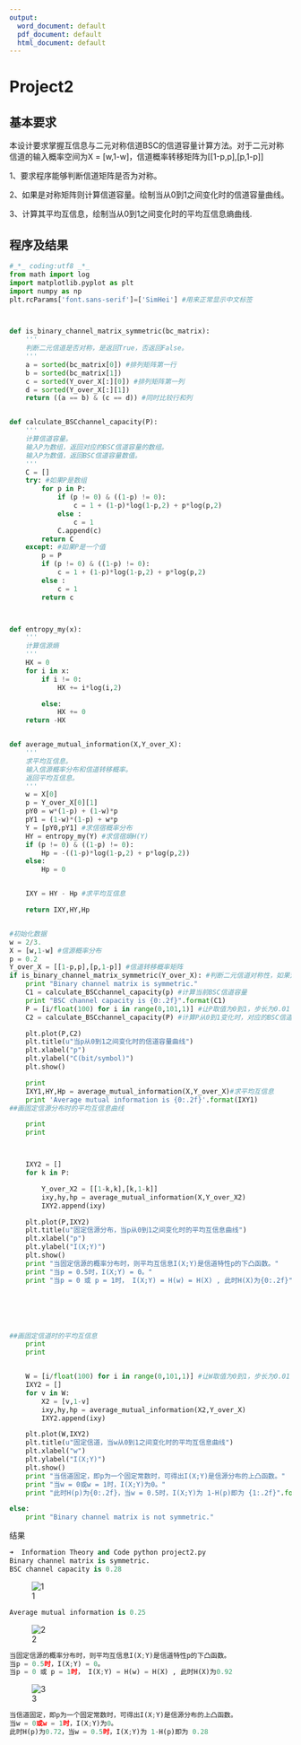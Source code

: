 ```yaml
---
output:
  word_document: default
  pdf_document: default
  html_document: default
---
```

# Project2

## 基本要求

本设计要求掌握互信息与二元对称信道BSC的信道容量计算方法。对于二元对称信道的输入概率空间为X = [w,1-w]，信道概率转移矩阵为[[1-p,p],[p,1-p]]

1、要求程序能够判断信道矩阵是否为对称。

2、如果是对称矩阵则计算信道容量。绘制当从0到1之间变化时的信道容量曲线。

3、计算其平均互信息，绘制当从0到1之间变化时的平均互信息熵曲线.

## 程序及结果

```python
#_*_ coding:utf8 _*_
from math import log
import matplotlib.pyplot as plt
import numpy as np
plt.rcParams['font.sans-serif']=['SimHei'] #用来正常显示中文标签



def is_binary_channel_matrix_symmetric(bc_matrix):
    '''
    判断二元信道是否对称，是返回True，否返回False。
    '''
    a = sorted(bc_matrix[0]) #排列矩阵第一行
    b = sorted(bc_matrix[1])
    c = sorted(Y_over_X[:][0]) #排列矩阵第一列
    d = sorted(Y_over_X[:][1])
    return ((a == b) & (c == d)) #同时比较行和列


def calculate_BSCchannel_capacity(P):
    '''
    计算信道容量。
    输入P为数组，返回对应的BSC信道容量的数组。
    输入P为数值，返回BSC信道容量数值。
    '''
    C = []
    try: #如果P是数组
        for p in P:
            if (p != 0) & ((1-p) != 0):
                c = 1 + (1-p)*log(1-p,2) + p*log(p,2)
            else :
                c = 1
            C.append(c)
        return C
    except: #如果P是一个值
        p = P
        if (p != 0) & ((1-p) != 0):
            c = 1 + (1-p)*log(1-p,2) + p*log(p,2)
        else :
            c = 1
        return c



def entropy_my(x):
    '''
    计算信源熵
    '''
    HX = 0
    for i in x:
        if i != 0:
            HX += i*log(i,2)

        else:
            HX += 0
    return -HX


def average_mutual_information(X,Y_over_X):
    '''
    求平均互信息。
    输入信源概率分布和信道转移概率。
    返回平均互信息。
    '''
    w = X[0]
    p = Y_over_X[0][1]
    pY0 = w*(1-p) + (1-w)*p
    pY1 = (1-w)*(1-p) + w*p
    Y = [pY0,pY1] #求信宿概率分布
    HY = entropy_my(Y) #求信宿熵H(Y)
    if (p != 0) & ((1-p) != 0):
        Hp = -((1-p)*log(1-p,2) + p*log(p,2))
    else:
        Hp = 0


    IXY = HY - Hp #求平均互信息

    return IXY,HY,Hp


#初始化数据
w = 2/3.
X = [w,1-w] #信源概率分布
p = 0.2
Y_over_X = [[1-p,p],[p,1-p]] #信道转移概率矩阵
if is_binary_channel_matrix_symmetric(Y_over_X): #判断二元信道对称性，如果对称，则继续计算
    print "Binary channel matrix is symmetric."
    C1 = calculate_BSCchannel_capacity(p) #计算当前BSC信道容量
    print "BSC channel capacity is {0:.2f}".format(C1)
    P = [i/float(100) for i in range(0,101,1)] #让P取值为0到1，步长为0.01
    C2 = calculate_BSCchannel_capacity(P) #计算P从0到1变化时，对应的BSC信道容量

    plt.plot(P,C2)
    plt.title(u"当p从0到1之间变化时的信道容量曲线")
    plt.xlabel("p")
    plt.ylabel("C(bit/symbol)")
    plt.show()

    print
    IXY1,HY,Hp = average_mutual_information(X,Y_over_X)#求平均互信息
    print 'Average mutual information is {0:.2f}'.format(IXY1)
##画固定信源分布时的平均互信息曲线

    print
    print



    IXY2 = []
    for k in P:

        Y_over_X2 = [[1-k,k],[k,1-k]]
        ixy,hy,hp = average_mutual_information(X,Y_over_X2)
        IXY2.append(ixy)

    plt.plot(P,IXY2)
    plt.title(u"固定信源分布，当p从0到1之间变化时的平均互信息曲线")
    plt.xlabel("p")
    plt.ylabel("I(X;Y)")
    plt.show()
    print "当固定信源的概率分布时，则平均互信息I(X;Y)是信道特性p的下凸函数。"
    print "当p = 0.5时，I(X;Y) = 0。"
    print "当p = 0 或 p = 1时， I(X;Y) = H(w) = H(X) , 此时H(X)为{0:.2f}".format(entropy_my(X))






##画固定信道时的平均互信息
    print
    print


    W = [i/float(100) for i in range(0,101,1)] #让W取值为0到1，步长为0.01
    IXY2 = []
    for v in W:
        X2 = [v,1-v]
        ixy,hy,hp = average_mutual_information(X2,Y_over_X)
        IXY2.append(ixy)

    plt.plot(W,IXY2)
    plt.title(u"固定信道，当w从0到1之间变化时的平均互信息曲线")
    plt.xlabel("w")
    plt.ylabel("I(X;Y)")
    plt.show()
    print "当信道固定，即p为一个固定常数时，可得出I(X;Y)是信源分布的上凸函数。"
    print "当w = 0或w = 1时，I(X;Y)为0。"
    print "此时H(p)为{0:.2f}，当w = 0.5时，I(X;Y)为 1-H(p)即为 {1:.2f}".format(hp, 1-hp)

else:
    print "Binary channel matrix is not symmetric."

```

结果

```python
➜  Information Theory and Code python project2.py
Binary channel matrix is symmetric.
BSC channel capacity is 0.28
```

![1](Figure_2.png)

```python
Average mutual information is 0.25
```

![2](Figure_2_2.png)

```python
当固定信源的概率分布时，则平均互信息I(X;Y)是信道特性p的下凸函数。
当p = 0.5时，I(X;Y) = 0。
当p = 0 或 p = 1时， I(X;Y) = H(w) = H(X) , 此时H(X)为0.92
```

![3](Figure_2_3.png)

```python
当信道固定，即p为一个固定常数时，可得出I(X;Y)是信源分布的上凸函数。
当w = 0或w = 1时，I(X;Y)为0。
此时H(p)为0.72，当w = 0.5时，I(X;Y)为 1-H(p)即为 0.28
```
